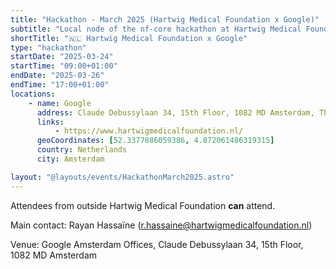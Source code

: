 ```yaml
---
title: "Hackathon - March 2025 (Hartwig Medical Foundation x Google)"
subtitle: "Local node of the nf-core hackathon at Hartwig Medical Foundation (@Google), Netherlands"
shortTitle: "🇳🇱 Hartwig Medical Foundation x Google"
type: "hackathon"
startDate: "2025-03-24"
startTime: "09:00+01:00"
endDate: "2025-03-26"
endTime: "17:00+01:00"
locations:
    - name: Google
      address: Claude Debussylaan 34, 15th Floor, 1082 MD Amsterdam, The Netherlands
      links:
          - https://www.hartwigmedicalfoundation.nl/
      geoCoordinates: [52.3377886059386, 4.872061486319315]
      country: Netherlands
      city: Amsterdam

layout: "@layouts/events/HackathonMarch2025.astro"
---
```


Attendees from outside Hartwig Medical Foundation **can** attend.

Main contact: Rayan Hassaïne ([r.hassaine@hartwigmedicalfoundation.nl](mailto:r.hassaine@hartwigmedicalfoundation.nl))

Venue: Google Amsterdam Offices, Claude Debussylaan 34, 15th Floor, 1082 MD Amsterdam
